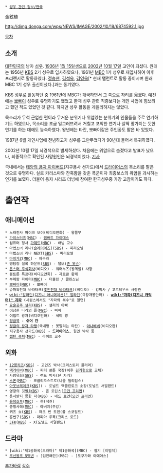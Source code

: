  * [[성우 관련 정보/한국]]

金鉉稙

http://dimg.donga.com/wps/NEWS/IMAGE/2002/10/18/6874592.1.jpg

[[목차]]

== 소개 ==
[[대한민국]]의 남자 [[성우]]. [[1936년]] [[1월 15일]]생으로 [[2002년]] [[10월 17일]] 고인이 되셨다. 원래는 1956년 [[한국방송공사|KBS]] 2기 성우로 입사하였으나, 1961년 [[문화방송|MBC]] 1기 성우로 재입사하여 이후 프리랜서로 활동하였다. [[정승현]], [[김석옥]], [[김영옥]][* 현재 탤런트로 활동 중이시며 원래 MBC 1기 성우 출신이셨다.]과는 동기였다.

KBS 성우로 활동하던 중 1961년에 MBC가 개국하면서 그 쪽으로 자리를 옮겼다. 예전에는 [[뽀빠이]] 성우로 유명하기도 했었고 한때 성우 관련 직종보다는 개인 사업에 힘쓰려고 했던 적도 있었던 것 같다. 하지만 성우 활동을 게을리하지는 않았다.

목소리가 무척 근엄한 편이라 무거운 분위기나 위엄있는 분위기의 인물들을 주로 연기하기도 하였으나, 목소리를 조금 일그러뜨려서 거칠고 포악한 연기나 살짝 망가지는 듯한 연기를 하는 데에도 능숙하였다. 왕년에는 타잔, 뽀빠이같은 주인공도 맡은 바 있었다.

1987년 6월 개인사업에 전념하고자 성우를 그만두었다가 90년대 들어서 복귀하였다.

2002년 10월 17일 뇌경색으로 별세하셨다. 처음에는 위암으로 숨졌다고 발표가 났으나, 최종적으로 확인된 사망원인은 뇌경색이었다. [http://news.naver.com/main/read.nhn?mode=LSD&mid=sec&sid1=102&oid=020&aid=0000157031 기사]

국내에서는 [[태양의 용자 파이버드]](지구용사 선가드)에서 [[드라이어스]]의 목소리를 맡은 것으로 유명하다. 실로 카리스마와 잔혹함을 갖춘 폭군이자 최종보스의 위엄을 과시하는 연기를 보였다. 더불어 용자 시리즈 더빙에 참여한 한국성우중 가장 고참이기도 하다.

= 출연작 =
== 애니메이션 ==
 * 노래전사 마이크 보이(비디오만화) - 왕쫄부
 * [[가이스터즈]]([[MBC]]) - [[램버트 파이데스]]
 * 컴퓨터 형사 [[가제트]]([[MBC]]) - 배넘 교수
 * 마법소녀 리나([[슬레이어즈]])([[SBS]]) - 피리오넬
 * 마법소녀 리나 NEXT([[SBS]]) - 피리오넬
 * [[마징가Z]]([[MBC]]) - 아수라
 * 명탐정 셜록 하운드([[SBS]]) - 털보([[존 왓슨]])
 * [[몬스터 주식회사]](비디오) - 워터누즈(왕게발) 사장
 * 볼트론 특공대(비디오만화) - 자르콘 황제
 * 부메랑 파이터([[MBC]]) - 더블킹 / 클린스님
 * [[뽀빠이]]([[MBC]]) - 뽀빠이
 * 슈퍼특전대 바라타크([[초인전대 바라타크]])(비디오) - 강박사 / 고르테우스 사령관
 * [[wiki:"알라딘(디즈니 애니메이션)" 알라딘]](극장개봉만화) - '''[[wiki:"자파(디즈니 캐릭터)" 자파]]''' (시퀀스에서도 "자파의 복수"로 열연)
 * [[요술공주 샐리]]([[KBS]]) - 샐리의 아빠
 * 이상한 나라의 폴([[MBC]]) - 삐삐
 * 이집트 왕자(비디오만화) - 세티 왕
 * [[정글북]] - '''쉬어 칸'''
 * [[정글의 왕자 타짱]](국내명 : 못말리는 타잔) - [[아나베베]](비디오판)
 * 지구용사 선가드([[KBS]]) - '''[[드라이어스]]''', 힐먼 박사 등
 * [[캡틴 퓨쳐]]([[MBC]]) - 라이트 교수

== 외화 ==
 * [[12몽키즈]]([[SBS]]) - 고인즈 박사(크리스토퍼 플러머)
 * [[맥가이버]]([[MBC]]) - 피터 쏜튼 국장(이후 [[김기현]]으로 교체)
 * 사망유희([[SBS]]) - 랜드 박사(딘 자거)
 * [[스폰]]([[MBC]]) - 코글리오스트로(니콜 윌리엄스)
 * [[아웃브레이크]]([[KBS]]]) - 도널드 맥클린토크 소장(도널드 서덜랜드)
 * 영광의 깃발[[(KBS]]) - 존 로린스([[모건 프리먼]])
 * [[용서받지 못한 자]]([[KBS]]) - 네드 로건([[모건 프리먼]])
 * [[용쟁호투]]([[MBC]]) - 한(석견)
 * 종횡사해([[MBC]]) - 아버지(주강)
 * 퀴즈 쇼([[KBS]]) - 마크 반 도렌(폴 스코필드)
 * 홍번구([[SBS]]) - 마피아 두목(크리스 로드)
 * [[JFK]]([[KBS]]) - X(도널드 서덜랜드)

== 드라마 ==
 * [wiki:"제1공화국(드라마)" 제1공화국](MBC) - 철기 [이범석]
 * [[조선왕조 5백년]] : [임진왜란](MBC) - [도쿠가와 이에야스]

[[추가바람]]
[[각주]]
